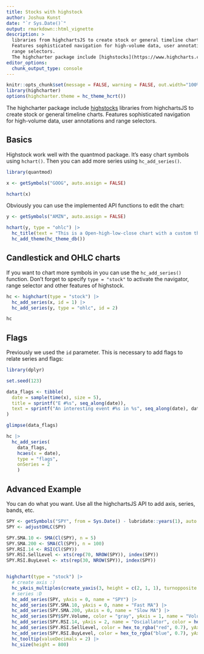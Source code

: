 ```yaml
---
title: Stocks with highstock
author: Joshua Kunst
date: "`r Sys.Date()`"
output: rmarkdown::html_vignette
description: >
  libraries from highchartsJS to create stock or general timeline charts.
  Features sophisticated navigation for high-volume data, user annotations and
  range selectors.
  The highcharter package include [highstocks](https://www.highcharts.com/demo/stock)
editor_options: 
  chunk_output_type: console
---
```


<script>
$(document).ready(function(){ 
  el = $(".page-header > h1")
  icon = "line-chart"
  text = el.text()
  text_new = "<span class=\"fa fa-" + icon  + "\"></span> " + text
  el.html(text_new) 
}) ;
</script>

```r
knitr::opts_chunk$set(message = FALSE, warning = FALSE, out.width="100%")
library(highcharter)
options(highcharter.theme = hc_theme_hcrt())
```

The highcharter package include [highstocks](https://www.highcharts.com/demo/stock) 
libraries from highchartsJS to create stock or general timeline charts.
Features sophisticated navigation for high-volume data, user annotations and
range selectors.

## Basics

Highstock work well with the quantmod package. It's  easy chart symbols using
`hchart()`. Then you can add more series using `hc_add_series()`.

```r
library(quantmod)

x <- getSymbols("GOOG", auto.assign = FALSE)

hchart(x)
```

Obviously you can use the implemented API functions to edit the chart:

```r
y <- getSymbols("AMZN", auto.assign = FALSE)

hchart(y, type = "ohlc") |> 
  hc_title(text = "This is a Open-high-low-close chart with a custom theme") |> 
  hc_add_theme(hc_theme_db())
```

## Candlestick and OHLC charts

If you want to chart more symbols in you can
use the `hc_add_series()` function. Don't forget to specify `type = "stock"` to
activate the navigator, range selector and other features of highstock.   

```r
hc <- highchart(type = "stock") |> 
  hc_add_series(x, id = 1) |> 
  hc_add_series(y, type = "ohlc", id = 2)

hc
```
## Flags

Previously we used the `id` parameter. This is necessary 
to add flags to relate series and flags:

```r
library(dplyr)

set.seed(123)

data_flags <- tibble(
  date = sample(time(x), size = 5),
  title = sprintf("E #%s", seq_along(date)),
  text = sprintf("An interesting event #%s in %s", seq_along(date), date)
)

glimpse(data_flags)

hc |> 
  hc_add_series(
    data_flags, 
    hcaes(x = date),
    type = "flags", 
    onSeries = 2
    )
```

## Advanced Example

You can do what you want. Use all the highchartsJS API to add axis, series, 
bands, etc.

```r
SPY <- getSymbols("SPY", from = Sys.Date() - lubridate::years(1), auto.assign = FALSE)
SPY <- adjustOHLC(SPY)

SPY.SMA.10 <- SMA(Cl(SPY), n = 5)
SPY.SMA.200 <- SMA(Cl(SPY), n = 100)
SPY.RSI.14 <- RSI(Cl(SPY))
SPY.RSI.SellLevel <- xts(rep(70, NROW(SPY)), index(SPY))
SPY.RSI.BuyLevel <- xts(rep(30, NROW(SPY)), index(SPY))


highchart(type = "stock") |> 
  # create axis :)
  hc_yAxis_multiples(create_yaxis(3, height = c(2, 1, 1), turnopposite = TRUE)) |> 
  # series :D
  hc_add_series(SPY, yAxis = 0, name = "SPY") |> 
  hc_add_series(SPY.SMA.10, yAxis = 0, name = "Fast MA") |> 
  hc_add_series(SPY.SMA.200, yAxis = 0, name = "Slow MA") |> 
  hc_add_series(SPY$SPY.Volume, color = "gray", yAxis = 1, name = "Volume", type = "column") |> 
  hc_add_series(SPY.RSI.14, yAxis = 2, name = "Osciallator", color = hex_to_rgba("green", 0.7)) |>
  hc_add_series(SPY.RSI.SellLevel, color = hex_to_rgba("red", 0.7), yAxis = 2, name = "Sell level") |> 
  hc_add_series(SPY.RSI.BuyLevel, color = hex_to_rgba("blue", 0.7), yAxis = 2, name = "Buy level") |> 
  hc_tooltip(valueDecimals = 2) |> 
  hc_size(height = 800)
```

